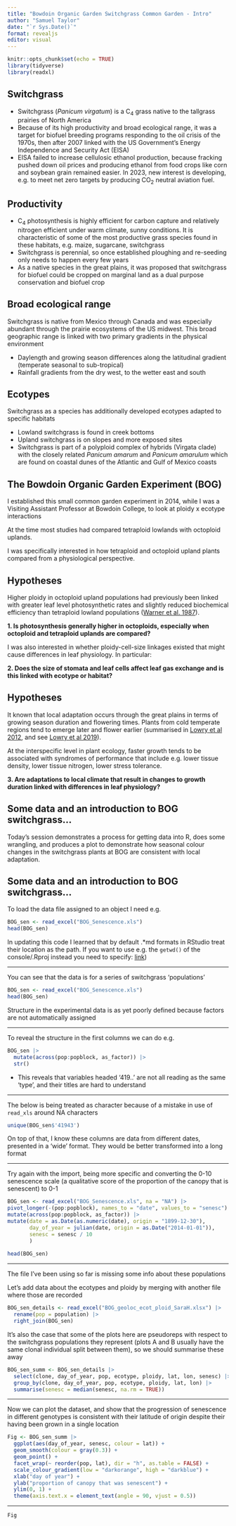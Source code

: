 ```yaml
---
title: "Bowdoin Organic Garden Switchgrass Common Garden - Intro"
author: "Samuel Taylor"
date: "`r Sys.Date()`"
format: revealjs
editor: visual
---
```


```r
knitr::opts_chunk$set(echo = TRUE)
library(tidyverse)
library(readxl)
```

## Switchgrass

-   Switchgrass (*Panicum virgatum*) is a C~4~ grass native to the tallgrass prairies of North America
-   Because of its high productivity and broad ecological range, it was a target for biofuel breeding programs responding to the oil crisis of the 1970s, then after 2007 linked with the US Government's Energy Independence and Security Act (EISA)
-   EISA failed to increase cellulosic ethanol production, because fracking pushed down oil prices and producing ethanol from food crops like corn and soybean grain remained easier. In 2023, new interest is developing, e.g. to meet net zero targets by producing CO~2~ neutral aviation fuel.

## Productivity

-   C~4~ photosynthesis is highly efficient for carbon capture and relatively nitrogen efficient under warm climate, sunny conditions. It is characteristic of some of the most productive grass species found in these habitats, e.g. maize, sugarcane, switchgrass
-   Switchgrass is perennial, so once established ploughing and re-seeding only needs to happen every few years
-   As a native species in the great plains, it was proposed that switchgrass for biofuel could be cropped on marginal land as a dual purpose conservation and biofuel crop

## Broad ecological range

Switchgrass is native from Mexico through Canada and was especially abundant through the prairie ecosystems of the US midwest. This broad geographic range is linked with two primary gradients in the physical environment

-   Daylength and growing season differences along the latitudinal gradient (temperate seasonal to sub-tropical)
-   Rainfall gradients from the dry west, to the wetter east and south

## Ecotypes

Switchgrass as a species has additionally developed ecotypes adapted to specific habitats

-   Lowland switchgrass is found in creek bottoms
-   Upland switchgrass is on slopes and more exposed sites
-   Switchgrass is part of a polyploid complex of hybrids (Virgata clade) with the closely related *Panicum amarum* and *Panicum amarulum* which are found on coastal dunes of the Atlantic and Gulf of Mexico coasts

## The Bowdoin Organic Garden Experiment (BOG)

I established this small common garden experiment in 2014, while I was a Visiting Assistant Professor at Bowdoin College, to look at ploidy x ecotype interactions

At the time most studies had compared tetraploid lowlands with octoploid uplands.

I was specifically interested in how tetraploid and octoploid upland plants compared from a physiological perspective.

## Hypotheses

Higher ploidy in octoploid upland populations had previously been linked with greater leaf level photosynthetic rates and slightly reduced biochemical efficiency than tetraploid lowland populations ([Warner et al. 1987](https://academic.oup.com/plphys/article/84/2/461/6082390)).

**1. Is photosynthesis generally higher in octoploids, especially when octoploid and tetraploid uplands are compared?**

I was also interested in whether ploidy-cell-size linkages existed that might cause differences in leaf physiology. In particular:

**2. Does the size of stomata and leaf cells affect leaf gas exchange and is this linked with ecotype or habitat?**

## Hypotheses

It known that local adaptation occurs through the great plains in terms of growing season duration and flowering times. Plants from cold temperate regions tend to emerge later and flower earlier (summarised in [Lowry et al 2012](https://www.journals.uchicago.edu/doi/abs/10.1086/675760), and see [Lowry et al 2019](https://www.pnas.org/doi/full/10.1073/pnas.1821543116)).

At the interspecific level in plant ecology, faster growth tends to be associated with syndromes of performance that include e.g. lower tissue density, lower tissue nitrogen, lower stress tolerance.

**3. Are adaptations to local climate that result in changes to growth duration linked with differences in leaf physiology?**

## Some data and an introduction to BOG switchgrass...

Today's session demonstrates a process for getting data into R, does some wrangling, and produces a plot to demonstrate how seasonal colour changes in the switchgrass plants at BOG are consistent with local adaptation.

## Some data and an introduction to BOG switchgrass...

To load the data file assigned to an object I need e.g.

```r

BOG_sen <- read_excel("BOG_Senescence.xls")
head(BOG_sen)

```

In updating this code I learned that by default .\*md formats in RStudio treat their location as the path. If you want to use e.g. the `getwd()` of the console/.Rproj instead you need to specify: [link](https://bookdown.org/yihui/rmarkdown-cookbook/working-directory.html))

------------------------------------------------------------------------

You can see that the data is for a series of switchgrass 'populations'

```r

BOG_sen <- read_excel("BOG_Senescence.xls")
head(BOG_sen)

```

Structure in the experimental data is as yet poorly defined because factors are not automatically assigned

------------------------------------------------------------------------

To reveal the structure in the first columns we can do e.g.

```r

BOG_sen |>
  mutate(across(pop:popblock, as_factor)) |>
  str()

```

-   This reveals that variables headed '419..' are not all reading as the same 'type', and their titles are hard to understand

------------------------------------------------------------------------

The below is being treated as character because of a mistake in use of `read_xls` around NA characters

```r

unique(BOG_sen$'41943')

```

On top of that, I know these columns are data from different dates, presented in a 'wide' format. They would be better transformed into a long format

------------------------------------------------------------------------

Try again with the import, being more specific and converting the 0-10 senescence scale (a qualitative score of the proportion of the canopy that is senescent) to 0-1

```r

BOG_sen <- read_excel("BOG_Senescence.xls", na = "NA") |>
pivot_longer(-(pop:popblock), names_to = "date", values_to = "senesc") |>
mutate(across(pop:popblock, as_factor)) |>
mutate(date = as.Date(as.numeric(date), origin = "1899-12-30"),
       day_of_year = julian(date, origin = as.Date("2014-01-01")),
       senesc = senesc / 10
       )
          
head(BOG_sen)
```

------------------------------------------------------------------------

The file I've been using so far is missing some info about these populations

Let's add data about the ecotypes and ploidy by merging with another file where those are recorded

```r

BOG_sen_details <- read_excel("BOG_geoloc_ecot_ploid_SaraH.xlsx") |>
  rename(pop = population) |>
  right_join(BOG_sen)

```

It's also the case that some of the plots here are pseudoreps with respect to the switchgrass populations they represent (plots A and B usually have the same clonal individual split between them), so we should summarise these away

```r
BOG_sen_summ <- BOG_sen_details |>
  select(clone, day_of_year, pop, ecotype, ploidy, lat, lon, senesc) |>
  group_by(clone, day_of_year, pop, ecotype, ploidy, lat, lon) |>
  summarise(senesc = median(senesc, na.rm = TRUE))

```

------------------------------------------------------------------------

Now we can plot the dataset, and show that the progression of senescence in different genotypes is consistent with their latitude of origin despite their having been grown in a single location

```r
Fig <- BOG_sen_summ |>
  ggplot(aes(day_of_year, senesc, colour = lat)) +
  geom_smooth(colour = gray(0.3)) +
  geom_point() +
  facet_wrap(~ reorder(pop, lat), dir = "h", as.table = FALSE) +
  scale_colour_gradient(low = "darkorange", high = "darkblue") +
  xlab("day of year") +
  ylab("proportion of canopy that was senescent") +
  ylim(0, 1) +
  theme(axis.text.x = element_text(angle = 90, vjust = 0.5))

```

------------------------------------------------------------------------

```r
Fig

```

